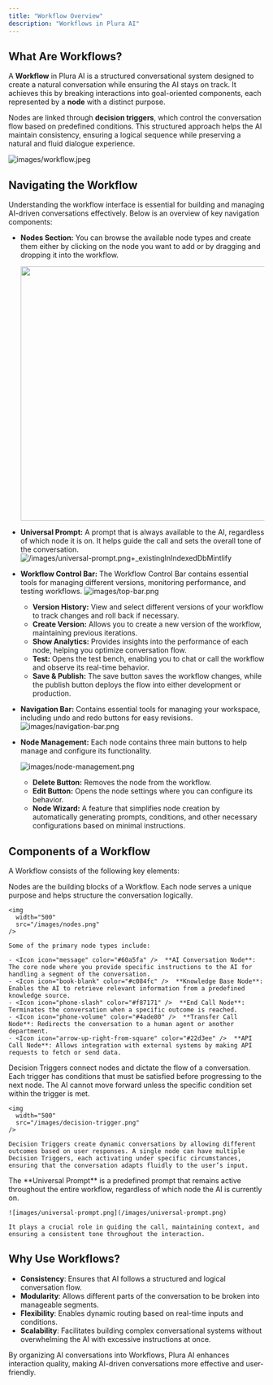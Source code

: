 ```yaml
---
title: "Workflow Overview"
description: "Workflows in Plura AI"
---
```


## What Are Workflows?

A **Workflow** in Plura AI is a structured conversational system designed to create a natural conversation while ensuring the AI stays on track. It achieves this by breaking interactions into goal-oriented components, each represented by a **node** with a distinct purpose.

Nodes are linked through **decision triggers**, which control the conversation flow based on predefined conditions. This structured approach helps the AI maintain consistency, ensuring a logical sequence while preserving a natural and fluid dialogue experience.

![images/workflow.jpeg](/images/workflow.jpeg)

## Navigating the Workflow

Understanding the workflow interface is essential for building and managing AI-driven conversations effectively. Below is an overview of key navigation components:

- **Nodes Section:** You can browse the available node types and create them either by clicking on the node you want to add or by dragging and dropping it into the workflow.

  <img
    width="500"
    src="/images/node-section.png"
  />
- **Universal Prompt:** A prompt that is always available to the AI, regardless of which node it is on. It helps guide the call and sets the overall tone of the conversation. ![/images/universal-prompt.png\+\_existingInIndexedDbMintlify](/images/universal-prompt.png)
- **Workflow Control Bar:** The Workflow Control Bar contains essential tools for managing different versions, monitoring performance, and testing workflows. ![images/top-bar.png](/images/top-bar.png)
  - **Version History:** View and select different versions of your workflow to track changes and roll back if necessary.
  - **Create Version:** Allows you to create a new version of the workflow, maintaining previous iterations.
  - **Show Analytics:** Provides insights into the performance of each node, helping you optimize conversation flow.
  - **Test:** Opens the test bench, enabling you to chat or call the workflow and observe its real-time behavior.
  - **Save & Publish:** The save button saves the workflow changes, while the publish button deploys the flow into either development or production.
- **Navigation Bar:** Contains essential tools for managing your workspace, including undo and redo buttons for easy revisions. ![images/navigation-bar.png](/images/navigation-bar.png)
- **Node Management:** Each node contains three main buttons to help manage and configure its functionality.

  ![images/node-management.png](/images/node-management.png)
  - **Delete Button:** Removes the node from the workflow.
  - **Edit Button:** Opens the node settings where you can configure its behavior.
  - **Node Wizard:** A feature that simplifies node creation by automatically generating prompts, conditions, and other necessary configurations based on minimal instructions.

## Components of a Workflow

A Workflow consists of the following key elements:

<Steps>
  <Step title="Nodes">
    Nodes are the building blocks of a Workflow. Each node serves a unique purpose and helps structure the conversation logically.

    <img
      width="500"
      src="/images/nodes.png"
    />

    Some of the primary node types include:

    - <Icon icon="message" color="#60a5fa" />  **AI Conversation Node**: The core node where you provide specific instructions to the AI for handling a segment of the conversation.
    - <Icon icon="book-blank" color="#c084fc" />  **Knowledge Base Node**: Enables the AI to retrieve relevant information from a predefined knowledge source.
    - <Icon icon="phone-slash" color="#f87171" />  **End Call Node**: Terminates the conversation when a specific outcome is reached.
    - <Icon icon="phone-volume" color="#4ade80" />  **Transfer Call Node**: Redirects the conversation to a human agent or another department.
    - <Icon icon="arrow-up-right-from-square" color="#22d3ee" />  **API Call Node**: Allows integration with external systems by making API requests to fetch or send data.
  </Step>
  <Step title="Decision Triggers">
    Decision Triggers connect nodes and dictate the flow of a conversation. Each trigger has conditions that must be satisfied before progressing to the next node. The AI cannot move forward unless the specific condition set within the trigger is met.

    <img
      width="500"
      src="/images/decision-trigger.png"
    />

    Decision Triggers create dynamic conversations by allowing different outcomes based on user responses. A single node can have multiple Decision Triggers, each activating under specific circumstances, ensuring that the conversation adapts fluidly to the user’s input.
  </Step>
  <Step title="Universal Prompt">
    The **Universal Prompt** is a predefined prompt that remains active throughout the entire workflow, regardless of which node the AI is currently on.

    ![images/universal-prompt.png](/images/universal-prompt.png)

    It plays a crucial role in guiding the call, maintaining context, and ensuring a consistent tone throughout the interaction.
  </Step>
</Steps>

## Why Use Workflows?

- **Consistency**: Ensures that AI follows a structured and logical conversation flow.
- **Modularity**: Allows different parts of the conversation to be broken into manageable segments.
- **Flexibility**: Enables dynamic routing based on real-time inputs and conditions.
- **Scalability**: Facilitates building complex conversational systems without overwhelming the AI with excessive instructions at once.

By organizing AI conversations into Workflows, Plura AI enhances interaction quality, making AI-driven conversations more effective and user-friendly.